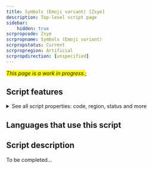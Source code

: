 ```yaml
---
title: Symbols (Emoji variant) [Zsye]
description: Top-level script page
sidebar:
    hidden: true
scrpropcode: Zsye
scrpropname: Symbols (Emoji variant)
scrpropstatus: Current
scrpropregion: Artificial
scrpropdirection: [unspecified]
---
```


<span style='background-color:yellow'>_This page is a work in progress._</span>;


## Script features

<details>
<summary> See all script properties: code, region, status and more</summary>
<ScriptInfo />
</details>

## Languages that use this script

<WsList script='Zsye' wsMax='5' />

## Script description

To be completed...

